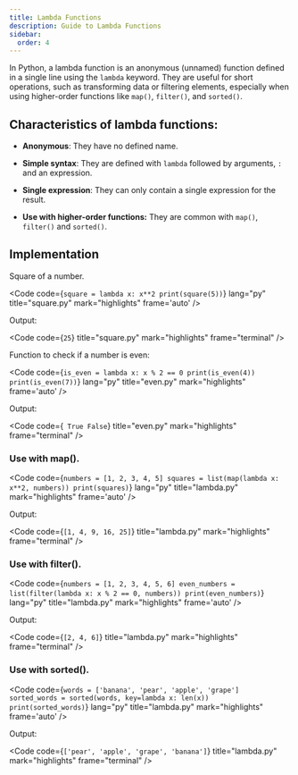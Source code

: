 ```yaml
---
title: Lambda Functions
description: Guide to Lambda Functions
sidebar:
  order: 4
---
```



In Python, a lambda function is an anonymous (unnamed) function defined in a single line using the `lambda` keyword. They are useful for short operations, such as transforming data or filtering elements, especially when using higher-order functions like `map()`, `filter()`, and `sorted()`.

## Characteristics of lambda functions:

- **Anonymous**: They have no defined name.

- **Simple syntax**: They are defined with `lambda` followed by arguments, `:` and an expression.

- **Single expression**: They can only contain a single expression for the result.

- **Use with higher-order functions:** They are common with `map()`, `filter()` and `sorted()`.

## Implementation

Square of a number.

<Code
code={`
square = lambda x: x**2
print(square(5))
`}
lang="py"
title="square.py"
mark="highlights"
frame='auto' />

Output:

<Code code={`25`} title="square.py" mark="highlights" frame="terminal" />

Function to check if a number is even:

<Code
code={`
is_even = lambda x: x % 2 == 0
print(is_even(4))
print(is_even(7))
`}
lang="py"
title="even.py"
mark="highlights"
frame='auto' />

Output:

<Code code={`
True
False`}
title="even.py" mark="highlights" frame="terminal" />

### Use with map().

<Code
code={`
numbers = [1, 2, 3, 4, 5]
squares = list(map(lambda x: x**2, numbers))
print(squares)
`}
lang="py"
title="lambda.py"
mark="highlights"
frame='auto' />

Output:

<Code code={`[1, 4, 9, 16, 25]`} title="lambda.py" mark="highlights" frame="terminal" />

### Use with filter().

<Code
code={`
numbers = [1, 2, 3, 4, 5, 6]
even_numbers = list(filter(lambda x: x % 2 == 0, numbers))
print(even_numbers)
`}
lang="py"
title="lambda.py"
mark="highlights"
frame='auto' />

Output:

<Code code={`[2, 4, 6]`} title="lambda.py" mark="highlights" frame="terminal" />

### Use with sorted().

<Code
code={`
words = ['banana', 'pear', 'apple', 'grape']
sorted_words = sorted(words, key=lambda x: len(x))
print(sorted_words)
`}
lang="py"
title="lambda.py"
mark="highlights"
frame='auto' />

Output:

<Code code={`['pear', 'apple', 'grape', 'banana']`} title="lambda.py" mark="highlights" frame="terminal" />
